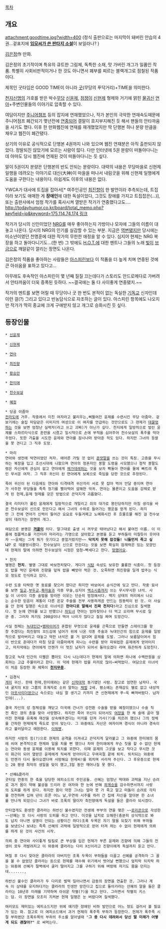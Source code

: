 [[목차]]
== 개요 ==
attachment:goodtime.jpg?width=400
(정식 출판으로는 마지막이 돼버린 안습의 4권...겉표지에 '''[[카르세아린|임모씨가 쓴 판타지 소설]]'''이 보일라나? )

[[김은정]]作 만화. 

김은정의 초기작이며 특유의 큐트한 그림체, 독특한 소재, 맛 가버린 개그가 일품인 작품. 특별히 사회비판적이거나 한 것도 아니면서 폐부를 찌르는 블랙개그로 점철된 작품이다.

제목인 굿타임은 GOOD TIME이 아니라 [[굿]](무당의 푸닥거리)+TIME을 의미한다.

[[천지신명]]의 가호를 받은 박수[[무당]] [[신윤제]], [[점쟁이]] [[신현제]] 형제와 거기에 얽힌 [[물귀신]] [[연아]]+주변인물들의 이야기로 압축할 수 있다.

여담이지만 [[주니어챔프]] 등의 잡지에 연재했었으나, 작가 본인의 극악한 연재속도때문에 주니어점프 폐간되기 몆년전에 [[연중]]되어 결말이 흐지부지해진 듯 해서 팬들의 안타까움을 사기도 했다. 이후 한 만화웹진에 연재를 재개했었지만 딱 단행본 하나 분량 만큼을 채우고 웹진이 폐간됐다.

상기의 이유로 공식적으로 단행본 4권까지 나와 있으며 웹진 연재분은 아직 출판되지 않았다. 정발되진 않았기에 모르는 사람이 많다. 다만 인터넷에 5권 분량이 떠돌아다니는데 아마도 당시 웹진에 연재된 것이 떠돌아다니는 듯 싶다.

말이 5권이지 분량은 단행본의 반도 안되는 분량이다. 대략의 내용은 무당마을로 신현제 일행을 데려오는 이야기로 대신(大神)이 마을을 떠나서 내림굿을 위해 신현제 일행에게 도움을 구한다는 내용이다. 아쉽게도 이후의 내용은 없다.

YWCA가 대사에 트집을 잡아서[* 여주인공인 [[최진향]]이 한 발언이라 추측되는데, 트집이라 보기도 애매한 게 '''장애인'''에 대한 독설이었다, 그것도 장애를 가지고 트집잡은(...)], 또는 출판사에서 엄청 작가를 혹사시켜 열받은 작가가 연중했다고도.... [[http://todayhumor.co.kr/board/total_memo.php?keyfield=ip&keyword=175.114.74.174 링크]]

작가가 당시의 신인이었던 [[NRG]]를 매우 좋아하는지 가방이나 모자에 그들의 이름이 대놓고 나온다. 당시의 NRG의 인기를 실감할 수 있는 부분. 지금은 [[역변]]됐지만 당시에는 미소년이였던 천명훈에 대한 작가의 무한한 애정을 알 수 있다. 심지어 현제는 NRG 복장을 하고 돌아다니기도...(한 번) 그 밖에도 [[H.O.T.]]에 대한 멘트나 그들의 노래 [[빛]]이 [[BGM|브금]]으로 깨알같이 깔리는 장면도 나온다.

김은정의 작품을 좋아하는 사람들은 [[아스피린(만화)|아스피린]]보다 이 작품을 더 높게 치며 연중된 것에 큰 아쉬움을 표하고 있다고...

아무래도 후속작인 아스피린이 몇 년째 질질 끄는데다가 스토리도 안드로메다로 가버려서 안타까움이 더욱 증폭된 듯하다. ~~결국에는 둘 다 사이좋게 연중됐지.~~

작가의 멘트를 보면 어릴 때 무당이나 굿 한 번도 본적이 없는 독실한 [[기독교]] 신자인데 이런 걸(?) 그리고 있다고 반농담식으로 자조하는 글이 있다. 아스피린 항목에도 나오지만 작가가 딱히 종교에 크게 구애받지 않고 개그로 승화시킨 듯 싶다.

== 등장인물 ==
 * [[신윤제]]

 * [[신현제]]

 * [[연아]]

 * [[최진향]]

 * [[황승만]]

 * [[한미애]]

 * [[천수보살]]

 * [[혜정]]

 * 당골 아줌마
 [[전라도]]에 거주. 작중에서 미친 여자라고 불리우는,삐뚤어진 윤제를 수련시킨 무당 아줌마. 겉보기에는 술집 마담같은 이미지의 여성으로 이 여자를 언급하는 것만으로도 그 현제가 [[데꿀멍]]하는 것을 보면 엄청난 실력자(라고 쓰고 괴짜)가 아닌가 싶다. 천지에게 일방적으로 발린 윤제를 스파르타식으로 훈련을 시켰고 일시적으로 손에 부적을 심어주어 천수보살의 폭주를 막아주었다. 또한 가출을 시도한 윤제와 연아를 잠시나마 받아준 적도 있다. 하지만 그녀의 등쌀을 못 견디고 그 직후 도망.

 * 마리
 연아와 생전에 악연이었던 처자. 애어른 가릴 것 없이 [[존댓말]]을 쓰는 것이 특징. 고증을 무시하는 복장을 입고 조선시대에 나왔으며 연아의 정혼자인 봉팔 도령을 사모했으나 정작 봉팔도령은 자신에게 관심이 없고 연아에게 [[메가데레]]하는 것을 보자 빡돌아 연아를 물에 빠트려 죽인 무서운 여자. 그 직후 귀신이 된 연아에게 보복으로 죽임을 당한 것으로 추정된다. 

 죽어 귀신이 된 다음에도 연아와 티격태격 귀신끼리 서로 못 잡아 먹어 안달 중이며 연아가 사주한 무당들을 족족 정기를 빨아먹어 살해한 악귀. 연아는 물론이고 도움을 강제로 받게 된 현제,윤제 형제를 갖은 방법으로 끈덕지게 괴롭혔다. 

 결국 리미터가 풀린 윤제에게 일방적으로 개털리고 죄의 대가로 봉인당하지만 마침 생각을 바꾼 천수보살이 신으로 만든다고 해서 그녀의 수하로 들어가는 행운을 얻게 된다. 하지만 그 전에 연아가 신력이 들어간 요요로 두들겨패고 노예화시킨 후 흐물흐물 해진 걸 천수보살이 데려가는 장면이 개그. 

 여담으로 본명은 '''[[꺼꿀이]]''' 이다. 말그대로 출생 시 꺼꾸로 태어났다고 해서 붙여진 이름. 이 이름에 컴플렉스를 가진터라 마리라는 가명으로 살아왔고 본명을 듣고 부하들이 미칠듯이 웃어대자 ~~윤제는 그게 뭐가 웃기다고 중얼거렸지만~~ '''닥치지 못해 잡것들! 니들먼저 죽고 싶냐?''' 로 데꿀멍시켰다. 천수보살이 신으로 만든다는 것을 보면 확실히 잠재력은 있는 모양인데 현제의 말에 의하면 천수보살의 시험은 엄청~빡세다고 한다. [[망했어요]].

 * 천지
 별명은 '''천치'''. 별명 그대로 바보천치맞다. 게다가 [[식탐]] 속성도 보유한 훌륭한 식충이. 첫 등장도 밥을 먹던 윤제와 진향을 덮쳐 밥을 빼앗아 먹은 것. 오죽하면 최진향을 일개 밥주는 식모 정도로 인식하고 있다. 

 수련 도중 타락한 옛 동료를 찾으러 왔다곤 하지만 바보여서 순식간에 잊고 만다. 작중 묘사를 보면 [[밀교]].[[부두교]],[[흑마술]]과 각종 무술,심지어 [[엑소시즘]]까지 쓰는 무시무시한 녀석. 사실 이 녀석이 각종 술법을 망라한 이유는 단순히 멍청해서다. 백지 상태의 머리에서 나오는 순수한 믿음이 계통이 다른 온갖 주술을 전부 사용하게끔 만드는 원동력이 된 것. 이 사실을 안 현제 일행은 속으로 이녀석은 '''한마디로 말해서 진짜 천치다!'''라고 진심으로 질색했다. 첫 눈에 연아를 보고 반했으나 [[차도녀]] 연아는 엄마젖이나 더 먹고 오라며 무시로 일관 중. 그러자 자기도 200살이나 먹어 나이가 많다고 질질 짜며 도망간다. 

 사실 정체는 [[늑대인간]]+[[뱀파이어]]가 혼합된 무엇으로 윤제를 곤죽으로 만들면 스테이크를 왕창 주겠다는 최진향의 꼬드김에 넘어가 위에 나온 각종 주술과 늑대인간의 힘으로 윤제를 일방적으로 발라버리고 대놓고 약한 녀석은 볼 거 없다며 윤제를 도발. 그러나 보름달이여서 힘이 반으로 준데다가 마침 당골 아줌마에게 피나는 수련을 받아 파워업한 윤제에게 얻어터지고, 마지막에는 연아에게 언젠가 더 멋진 남자가 되어서 돌아오겠다 라며 화끈하게 도망친다.

 참고로 늑대 인간의 이빨은 뽑아도 다시 나는데다가 현제의 말에 의하면 하나에 수백만원을 상회하는 고급 주물이라고 한다. 이 덕에 현제가 밥을 미끼로 많이~써먹었다. 여담으로 이녀석이 처음 등장한 화 제목이 '''[[천지무용]]'''.

 * 김경식
 [[게이]] 귀신. 한때 현제,한미애와는 같은 [[신학대학]] 동기였던 사람. 참고로 엄연한 남자다. 국내 굴지의 K모 그룹의 후계자로 소위 말하는 [[재벌]] 2세. 평소에는 존재감도 별로 없고 내성적인 [[아웃사이더]]였으나 속으로는 내심 잘 생기고 키까지 큰 신현제에게 푸~욱 빠져버렸다. 남자인데(...). 

 결국 자신의 성 정체성을 깨닫고 미국에 건너가 성전환 수술을 받을 예정이였으나 수술 직전 흑인 갱의 총을 맞아 사망했다. 하지만 죽어 귀신이 되어서도 [[여장]]을 한 체 술에 곯아 떨어진 현제를 유혹해 재산을 상속해주겠다는 미끼를 던져 거사(?)를 치르려 했으나 그의 정체를 간파한 현제에게 죽도로 얻어 맞는다. 그 와중에도 자신은 여자이며 경식이 아니라 경숙이라고 불러달라고 애원한다. [[이뭐병]]. 

 하지만 사랑의 힘(?)으로 현제의 공격을 이겨내고 끈덕지게 달라붙고 그 와중에 한미애의 몸에 씌여 본격적으로 현제와 일을 치를 뻔 했으나 차마 한미애에게 무슨 짓을 할 수 없던 현제는 연아와 동생 윤제를 이용해 퇴치를 꾀한다. 이때 윤제의 그곳을 보고 작다고 무시한 것이 화근이 되어 열받은 윤제에게 직싸게 얻어터지고 우여곡절 끝에 퇴치. 퇴치되는 와중에도 언젠가 다시 돌아오겠다며 사랑해요 현제씨!를 외치며 사라져 주신다. 그 후유증으로 현제는 20 평생 최악의 생일을 맞이 했고,3일 동안 깨어나질 못 했다. 

 * 선혜&클라라
 굿타임 연중의 한 축을 담당한 에피소드의 주인공들. 선혜는 엄청난 떡대와 괴력을 지닌 승려로 과거 몸이 약해 불공을 드리러 온 여자와 한 눈에 반해 [[파계승]]을 감수하면서까지 사랑의 도피를 하게 된다. 하지만 몸이 약한 그녀는 얼마 못 가 죽고 말고 떠돌이 승려로 각지를 전전하며 십여 년이 흐른 어느 날,우연히 시주를 하러 간 집에 자신을 알아본 한 소녀를 만나게 되었으니 그녀가 바로 조폭의 딸이자 최진향에게 독설을 들은 클라라 되시겠다.

 안타깝게도 환생한 클라라는 하반신 불수였지만 전생에 부부의 연을 맺은 ~~[[로리콘]]으로 각성한~~선혜는 또 다시 사랑의 도피를 하고 만다. 이것을 납치로 오해한(충분히 상식적으로 봐도 납치 아니면 설명이 안되는 상황이긴 하다)조폭 두목은 자기 딸을 되찾기 위해 부하들을 보냈으나 보내는 족족 선혜의 괴력에 일방적으로 얻어 터져 하는 수 없이 현제에게 의뢰를 하게 된 것이 사건의 시작.

 의뢰 중 연아와 사이좋게 팀킬로 큰 부상을 입은 현제가 부른 윤제와 진향에 의해 그들의 전생이 모두 까발려지고 이 와중에 클라라는 다리 X신이라고 진향이에게 독설까지 듣고 만다. 

 며칠 후 다시 찾아온 클라라의 아버지인 조폭 두목이 부하들을 이끌고 선혜를 공격하자 그 꼴을 볼 수 없었던 클라라는 돈으로 현제를 매수해 위기에서 벗어날 뻔했으나 엎치락 뒤치락 하는 와중에 선혜가 절벽에서 굴러 떨어지고 그를 구하기 위해 벼랑에 자기도 몸을 던지는데.......,

 하반신 불수인 클라라가 두 다리로 벌떡 일어나면서 감동의 장면을 연출한 것. 그러나 계속 이 상태를 유지하다가는 클라라의 인생만 망친다고 집으로 돌아가라는 선혜의 말을 들은 클라라는 10년후 미래를 기약하며 아쉬운 작별(?)을 하고 만다. 그러면서 작별의 키스는 덤. 이 장면을 모조리 지켜본 현제 일행은 눈 버렸다며 질색했다.

 여러모도 재미있는 에피소드지만 위에 얘기한 장애인 비하 발언으로 어느 정도 걸러서 볼 필요가 있는 화. 참고로 이 에피소드에서 과거 현제의 폭주족 부하가 등장한다. 현제가 폭주족 시절 부하였던 조폭두목의 부하의 주소를 알아낼때 "'''그 중 다시 데려와서 당신 딸 미래가 어떻게 되도 괜찮아?"''' 로 써먹는다.
